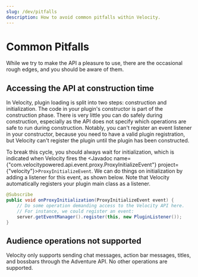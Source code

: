 ```yaml
---
slug: /dev/pitfalls
description: How to avoid common pitfalls within Velocity.
---
```


# Common Pitfalls

While we try to make the API a pleasure to use, there are the occasional rough edges, and you should
be aware of them.

## Accessing the API at construction time

In Velocity, plugin loading is split into two steps: construction and initialization. The code in
your plugin's constructor is part of the construction phase. There is very little you can do safely
during construction, especially as the API does not specify which operations are safe to run during
construction. Notably, you can't register an event listener in your constructor, because you need to
have a valid plugin registration, but Velocity can't register the plugin until the plugin has been
constructed.

To break this cycle, you should always wait for initialization, which is indicated when Velocity
fires the <Javadoc name={"com.velocitypowered.api.event.proxy.ProxyInitializeEvent"} project={"velocity"}>`ProxyInitializeEvent`</Javadoc>.
We can do things on initialization by adding a listener for this event, as shown below.
Note that Velocity automatically registers your plugin main class as a listener.

```java
@Subscribe
public void onProxyInitialization(ProxyInitializeEvent event) {
    // Do some operation demanding access to the Velocity API here.
    // For instance, we could register an event:
    server.getEventManager().register(this, new PluginListener());
}
```

## Audience operations not supported

Velocity only supports sending chat messages, action bar messages, titles, and bossbars through the
Adventure API. No other operations are supported.
